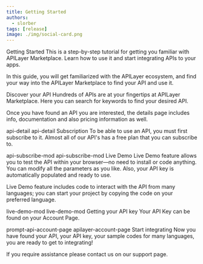 ```yaml
---
title: Getting Started
authors:
  - slorber
tags: [release]
image: ./img/social-card.png
---
```


Getting Started
This is a step-by-step tutorial for getting you familiar with APILayer Marketplace. Learn how to use it and start integrating APIs to your apps.

In this guide, you will get familiarized with the APILayer ecosystem, and find your way into the APILayer Marketplace to find your API and use it.

Discover your API
Hundreds of APIs are at your fingertips at APILayer Marketplace. Here you can search for keywords to find your desired API.

Once you have found an API you are interested, the details page includes info, documentation and also pricing information as well.

api-detail
api-detail
Subscription
To be able to use an API, you must first subscribe to it. Almost all of our API's has a free plan that you can subscribe to.

api-subscribe-mod
api-subscribe-mod
Live Demo
Live Demo feature allows you to test the API within your browser—no need to install or code anything. You can modify all the parameters as you like. Also, your API key is automatically populated and ready to use.

Live Demo feature includes code to interact with the API from many languages; you can start your project by copying the code on your preferred language.

live-demo-mod
live-demo-mod
Getting your API key
Your API Key can be found on your Account Page.

prompt-api-account-page
apilayer-account-page
Start integrating
Now you have found your API, your API key, your sample codes for many languages, you are ready to get to integrating!

If you require assistance please contact us on our support page.